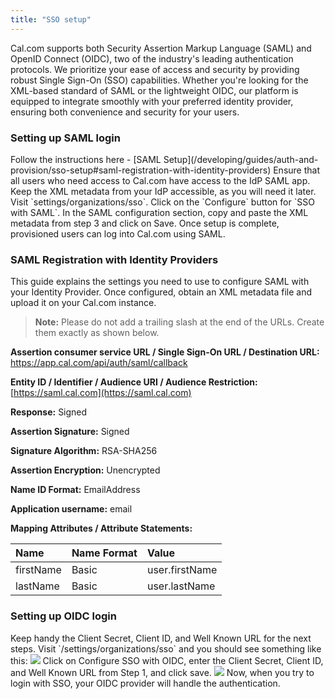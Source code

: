 ```yaml
---
title: "SSO setup"
---
```


Cal.com supports both Security Assertion Markup Language (SAML) and OpenID Connect (OIDC), two of the industry's leading authentication protocols. We prioritize your ease of access and security by providing robust Single Sign-On (SSO) capabilities. Whether you're looking for the XML-based standard of SAML or the lightweight OIDC, our platform is equipped to integrate smoothly with your preferred identity provider, ensuring both convenience and security for your users.

### Setting up SAML login

<Steps>
  <Step title="Create a SAML application with your Identity Provider (IdP)">
    Follow the instructions here - [SAML
    Setup](/developing/guides/auth-and-provision/sso-setup#saml-registration-with-identity-providers)
  </Step>
  <Step title="Configure access to the IdP SAML app">
    Ensure that all users who need access to Cal.com have access to the IdP SAML app.
  </Step>
  <Step title="Retrieve XML metadata from your IdP">
    Keep the XML metadata from your IdP accessible, as you will need it later.
  </Step>
  <Step title="Log in to your Organization Admin account">Visit `settings/organizations/sso`.</Step>
  <Step title="Configure SSO with SAML">Click on the `Configure` button for `SSO with SAML`.</Step>
  <Step title="Paste the XML metadata and Save">
    In the SAML configuration section, copy and paste the XML metadata from step 3 and click on Save.
  </Step>
  <Step title="Your users can now log into Cal using SAML">
    Once setup is complete, provisioned users can log into Cal.com using SAML.
  </Step>
</Steps>

### SAML Registration with Identity Providers

This guide explains the settings you need to use to configure SAML with your Identity Provider. Once configured, obtain an XML metadata file and upload it on your Cal.com instance.

> **Note:** Please do not add a trailing slash at the end of the URLs. Create them exactly as shown below.

**Assertion consumer service URL / Single Sign-On URL / Destination URL:** https://app.cal.com/api/auth/saml/callback

**Entity ID / Identifier / Audience URI / Audience Restriction:** [https://saml.cal.com](https://saml.cal.com)

**Response:** Signed

**Assertion Signature:** Signed

**Signature Algorithm:** RSA-SHA256

**Assertion Encryption:** Unencrypted

**Name ID Format:** EmailAddress

**Application username:** email

**Mapping Attributes / Attribute Statements:**

| Name      | Name Format | Value          |
| :-------- | :---------- | :------------- |
| firstName | Basic       | user.firstName |
| lastName  | Basic       | user.lastName  |

### Setting up OIDC login

<Steps>
  <Step title="Gather necessary credentials">
    Keep handy the Client Secret, Client ID, and Well Known URL for the next steps.
  </Step>
  <Step title="Log in and go to Organization SSO Settings">
    Visit `/settings/organizations/sso` and you should see something like this:
    <img src="/images/i1600x900-8ufcUyCOVwV6_hdudno.png" />
  </Step>
  <Step title="Configure SSO with OIDC">
    Click on Configure SSO with OIDC, enter the Client Secret, Client ID, and Well Known URL from Step 1, and
    click save.
    <img src="/images/i1600x900-GN1NLgrcf5r4_tmhni3.png" />
  </Step>
  <Step title="Complete OIDC setup">
    Now, when you try to login with SSO, your OIDC provider will handle the authentication.
  </Step>
</Steps>

